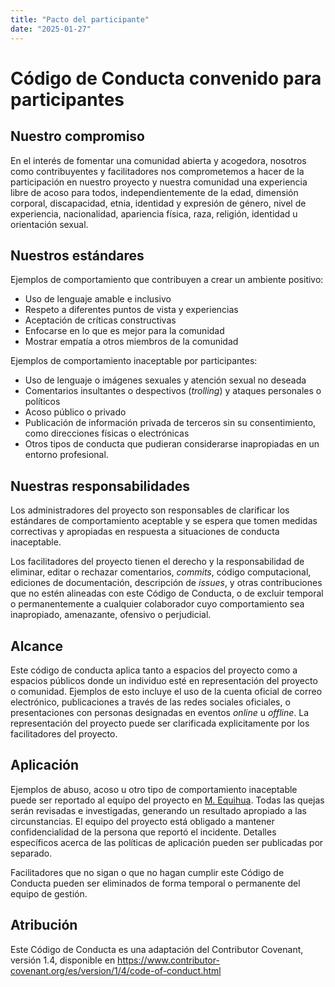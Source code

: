 ```yaml
---
title: "Pacto del participante"
date: "2025-01-27"
---
```


# Código de Conducta convenido para participantes

## Nuestro compromiso

En el interés de fomentar una comunidad abierta y acogedora, nosotros como contribuyentes y facilitadores nos comprometemos a hacer de la participación en nuestro proyecto y nuestra comunidad una experiencia libre de acoso para todos, independientemente de la edad, dimensión corporal, discapacidad, etnia, identidad y expresión de género, nivel de experiencia, nacionalidad, apariencia física, raza, religión, identidad u orientación sexual. 

## Nuestros estándares

Ejemplos de comportamiento que contribuyen a crear un ambiente positivo:

* Uso de lenguaje amable e inclusivo
* Respeto a diferentes puntos de vista y experiencias
* Aceptación de críticas constructivas
* Enfocarse en lo que es mejor para la comunidad
* Mostrar empatía a otros miembros de la comunidad

Ejemplos de comportamiento inaceptable por participantes:

* Uso de lenguaje o imágenes sexuales y atención sexual no deseada
* Comentarios insultantes o despectivos (*trolling*) y ataques personales o políticos
* Acoso público o privado
* Publicación de información privada de terceros sin su consentimiento, como direcciones físicas o electrónicas
* Otros tipos de conducta que pudieran considerarse inapropiadas en un entorno profesional.

## Nuestras responsabilidades

Los administradores del proyecto son responsables de clarificar los estándares de comportamiento aceptable y se espera que tomen medidas correctivas y apropiadas en respuesta a situaciones de conducta inaceptable. 

Los facilitadores del proyecto tienen el derecho y la responsabilidad de eliminar, editar o rechazar comentarios, *commits*, código computacional, ediciones de documentación, descripción de *issues*, y otras contribuciones que no estén alineadas con este Código de Conducta, o de excluir temporal o permanentemente a cualquier colaborador cuyo comportamiento sea inapropiado, amenazante, ofensivo o perjudicial.

## Alcance

Este código de conducta aplica tanto a espacios del proyecto como a espacios públicos donde un individuo esté en representación del proyecto o comunidad. Ejemplos de esto incluye el uso de la cuenta oficial de correo electrónico, publicaciones a través de las redes sociales oficiales, o presentaciones con personas designadas en eventos *online* u *offline*. La representación del proyecto puede ser clarificada explicitamente por los facilitadores del proyecto.
 
## Aplicación

Ejemplos de abuso, acoso u otro tipo de comportamiento inaceptable puede ser reportado al equipo del proyecto en [M. Equihua](mailto:miguel.equihua@ecologia.edu.mx). Todas las quejas serán revisadas e investigadas, generando un resultado apropiado a las circunstancias. El equipo del proyecto está obligado a mantener confidencialidad de la persona que reportó el incidente. Detalles específicos acerca de las políticas de aplicación pueden ser publicadas por separado.

Facilitadores que no sigan o que no hagan cumplir este Código de Conducta pueden ser eliminados de forma temporal o permanente del equipo de gestión. 

## Atribución

Este Código de Conducta es una adaptación del Contributor Covenant, versión 1.4, disponible en [https://www.contributor-covenant.org/es/version/1/4/code-of-conduct.html](https://www.contributor-covenant.org/es/version/1/4/code-of-conduct.html)
